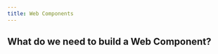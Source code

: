 ```yaml
---
title: Web Components
---
```


<div>
  <h2>What do we need to build a Web Component?</h2>
  <div className="example img-6">
    <lazer-basic-card
      card-title="Arya's cat"
      card-image="https://image.shutterstock.com/image-photo/portrait-surprised-cat-scottish-straight-260nw-499196506.jpg"
    ></lazer-basic-card>
  </div>
</div>
